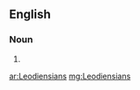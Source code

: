 ==English==

===Noun===
{{head|en|noun plural form|head=Leodensians}}

# {{plural of|Leodensian|lang=en}}

[[ar:Leodiensians]]
[[mg:Leodiensians]]